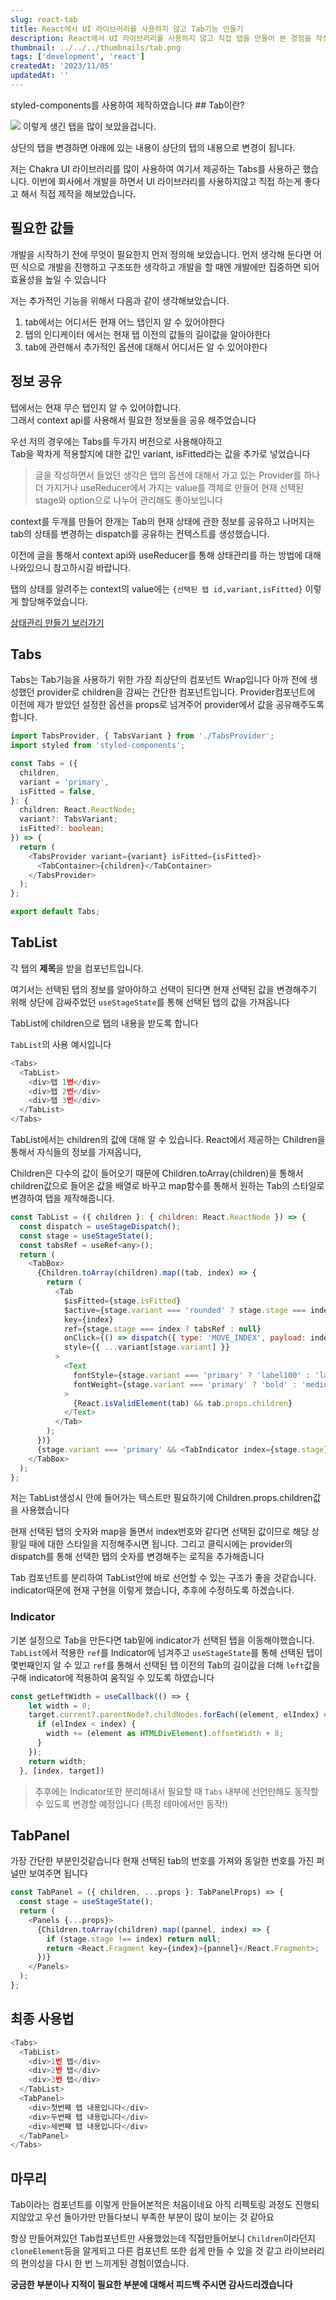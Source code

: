 ```yaml
---
slug: react-tab
title: React에서 UI 라이브러리를 사용하지 않고 Tab기능 만들기
description: React에서 UI 라이브러리를 사용하지 않고 직접 탭을 만들어 본 경험을 작성했습니다
thumbnail: ../../../thumbnails/tab.png
tags: ['development', 'react']
createdAt: '2023/11/05'
updatedAt: ''
---
```


<Callout variant='warn' title='시작하기 앞서'>
  styled-components를 사용하여 제작하였습니다
</Callout>
## Tab이란?

![](./1.png)
이렇게 생긴 탭을 많이 보았을겁니다.

상단의 탭을 변경하면 아래에 있는 내용이 상단의 탭의 내용으로 변경이 됩니다.

저는 Chakra UI 라이브러리를 많이 사용하여 여기서 제공하는 Tabs를 사용하곤 했습니다.
이번에 회사에서 개발을 하면서 UI 라이브러리를 사용하지않고 직접 하는게 좋다고 해서 직접 제작을 해보았습니다.

## 필요한 값들

개발을 시작하기 전에 무엇이 필요한지 먼저 정의해 보았습니다.
먼저 생각해 둔다면 어떤 식으로 개발을 진행하고 구조또한 생각하고 개발을 할 때엔 개발에만 집중하면 되어 효율성을 높일 수 있습니다

저는 추가적인 기능을 위해서 다음과 같이 생각해보았습니다.

1. tab에서는 어디서든 현재 어느 탭인지 알 수 있어야한다
2. 탭의 인디케이터 에서는 현재 탭 이전의 값들의 길이값을 알아야한다
3. tab에 관련해서 추가적인 옵션에 대해서 어디서든 알 수 있어야한다

## 정보 공유

탭에서는 현재 무슨 탭인지 알 수 있어야합니다.<br/>
그래서 context api를 사용해서 필요한 정보들을 공유 해주었습니다

<Callout title='추가 옵션' variant='primary'>
  우선 저의 경우에는 Tabs를 두가지 버전으로 사용해야하고
  <br /> Tab을 꽉차게 적용할지에 대한 값인 variant, isFitted라는 값을 추가로 넣었습니다
</Callout>

> 글을 작성하면서 들었던 생각은 탭의 옵션에 대해서 가고 있는 Provider를 하나 더 가지거나 useReducer에서 가지는 value를 객체로 만들어 현재 선택된 stage와 option으로 나누어 관리해도 좋아보입니다

context를 두개를 만들어 한개는 Tab의 현재 상태에 관한 정보를 공유하고 나머지는 tab의 상태를 변경하는 dispatch를 공유하는 컨텍스트를 생성했습니다.

이전에 글을 통해서 context api와 useReducer를 통해 상태관리를 하는 방법에 대해 나와있으니 참고하시길 바랍니다.

탭의 상태를 알려주는 context의 value에는 `{선택된 탭 id,variant,isFitted}` 이렇게 할당해주었습니다.

[상태관리 만들기 보러가기](https://handongryong.com/post/react-contextapi-usereducer/)

## Tabs

Tabs는 Tab기능을 사용하기 위한 가장 최상단의 컴포넌트 Wrap입니다
아까 전에 생성했던 provider로 children을 감싸는 간단한 컴포넌트입니다.
Provider컴포넌트에 이전에 제가 받았던 설정한 옵션을 props로 넘겨주어 provider에서 값을 공유해주도록합니다.

```ts
import TabsProvider, { TabsVariant } from './TabsProvider';
import styled from 'styled-components';

const Tabs = ({
  children,
  variant = 'primary',
  isFitted = false,
}: {
  children: React.ReactNode;
  variant?: TabsVariant;
  isFitted?: boolean;
}) => {
  return (
    <TabsProvider variant={variant} isFitted={isFitted}>
      <TabContainer>{children}</TabContainer>
    </TabsProvider>
  );
};

export default Tabs;
```

## TabList

각 탭의 **제목**을 받을 컴포넌트입니다.

여기서는 선택된 탭의 정보를 알아야하고 선택이 된다면 현재 선택된 값을 변경해주기 위해
상단에 감싸주었던 `useStageState`를 통해 선택된 탭의 값을 가져옵니다

TabList에 children으로 탭의 내용을 받도록 합니다

`TabList`의 사용 예시입니다

```js
<Tabs>
  <TabList>
    <div>탭 1번</div>
    <div>탭 2번</div>
    <div>탭 3번</div>
  </TabList>
</Tabs>
```

TabList에서는 children의 값에 대해 알 수 있습니다.
React에서 제공하는 Children을 통해서 자식들의 정보를 가져옵니다,

Children은 다수의 값이 들어오기 때문에
Children.toArray(children)을 통해서 children값으로 들어온 값을 배열로 바꾸고
map함수를 통해서 원하는 Tab의 스타일로 변경하여 탭을 제작해줍니다.

```js
const TabList = ({ children }: { children: React.ReactNode }) => {
  const dispatch = useStageDispatch();
  const stage = useStageState();
  const tabsRef = useRef<any>();
  return (
    <TabBox>
      {Children.toArray(children).map((tab, index) => {
        return (
          <Tab
            $isFitted={stage.isFitted}
            $active={stage.variant === 'rounded' ? stage.stage === index : null}
            key={index}
            ref={stage.stage === index ? tabsRef : null}
            onClick={() => dispatch({ type: 'MOVE_INDEX', payload: index })}
            style={{ ...variant[stage.variant] }}
          >
            <Text
              fontStyle={stage.variant === 'primary' ? 'label100' : 'label200'}
              fontWeight={stage.variant === 'primary' ? 'bold' : 'medium'}
            >
              {React.isValidElement(tab) && tab.props.children}
            </Text>
          </Tab>
        );
      })}
      {stage.variant === 'primary' && <TabIndicator index={stage.stage} target={tabsRef} />}
    </TabBox>
  );
};
```

<Callout variant='warn'>
  저는 TabList생성시 안에 들어가는 텍스트만 필요하기에 Children.props.children값을 사용했습니다
</Callout>

현재 선택된 탭의 숫자와 map을 돌면서 index번호와 같다면 선택된 값이므로 해당 상황일 때에 대한 스타일을 지정해주시면 됩니다.
그리고 클릭시에는 provider의 dispatch를 통해 선택한 탭의 숫자를 변경해주는 로직을 추가해줍니다

<Callout variant='caution'>
  Tab 컴포넌트를 분리하여 TabList안에 바로 선언할 수 있는 구조가 좋을 것같습니다.
  <br /> indicator때문에 현재 구현을 이렇게 했습니다, 추후에 수정하도록 하겠습니다.
</Callout>

### Indicator

기본 설정으로 Tab을 만든다면 tab밑에 indicator가 선택된 탭을 이동해야했습니다.
`TabList`에서 적용한 `ref`를 Indicator에 넘겨주고 `useStageState`를 통해 선택된 탭이 몇번째인지 알 수 있고 `ref`를 통해서 선택된 탭 이전의 Tab의 길이값을 더해 `left`값을 구해 indicator에 적용하여 움직일 수 있도록 하였습니다

```js
const getLeftWidth = useCallback(() => {
    let width = 0;
    target.current?.parentNode?.childNodes.forEach((element, elIndex) => {
      if (elIndex < index) {
        width += (element as HTMLDivElement).offsetWidth + 8;
      }
    });
    return width;
  }, [index, target])

```

> 추후에는 Indicator또한 분리해내서 필요할 때 `Tabs` 내부에 선언만해도 동작할 수 있도록 변경할 예정입니다 (특정 테마에서만 동작!)

## TabPanel

가장 간단한 부분인것같습니다
현재 선택된 tab의 번호를 가져와 동일한 번호를 가진 퍼널만 보여주면 됩니다

```js
const TabPanel = ({ children, ...props }: TabPanelProps) => {
  const stage = useStageState();
  return (
    <Panels {...props}>
      {Children.toArray(children).map((pannel, index) => {
        if (stage.stage !== index) return null;
        return <React.Fragment key={index}>{pannel}</React.Fragment>;
      })}
    </Panels>
  );
};
```

## 최종 사용법

```js
<Tabs>
  <TabList>
    <div>1번 탭</div>
    <div>2번 탭</div>
    <div>3번 탭</div>
  </TabList>
  <TabPanel>
    <div>첫번째 탭 내용입니다</div>
    <div>두번째 탭 내용입니다</div>
    <div>세번째 탭 내용입니다</div>
  </TabPanel>
</Tabs>
```

## 마무리

Tab이라는 컴포넌트를 이렇게 만들어본적은 처음이네요
아직 리펙토링 과정도 진행되지않았고 우선 돌아가만 만들다보니 부족한 부분이 많이 보이는 것 같아요

항상 만들어져있던 Tab컴포넌트만 사용했었는데 직접만들어보니 `Children`이라던지 `cloneElement`등을 알게되고
다른 컴포넌트 또한 쉽게 만들 수 있을 것 같고 라이브러리의 편의성을 다시 한 번 느끼게된 경험이였습니다.

**궁금한 부분이나 지적이 필요한 부분에 대해서 피드백 주시면 감사드리겠습니다**
